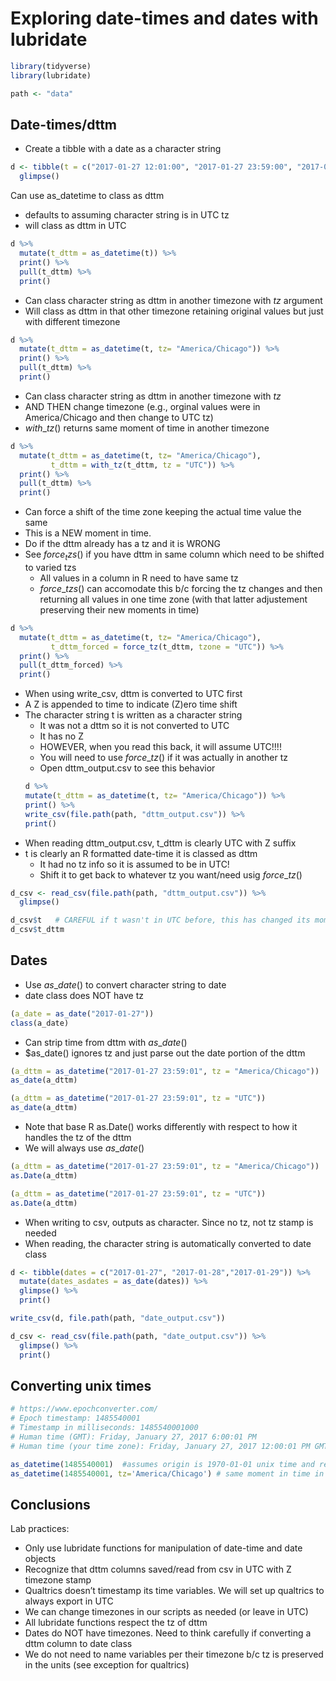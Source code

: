 # Exploring date-times and dates with lubridate


```r
library(tidyverse)
library(lubridate)
```



```r
path <- "data" 
```

## Date-times/dttm
* Create a tibble with a date as a character string
```r
d <- tibble(t = c("2017-01-27 12:01:00", "2017-01-27 23:59:00", "2017-01-27 00:01:00")) %>% 
  glimpse()
```

Can use as_datetime to class as dttm

* defaults to assuming character string is in UTC tz
* will class as dttm in UTC
```r
d %>% 
  mutate(t_dttm = as_datetime(t)) %>% 
  print() %>% 
  pull(t_dttm) %>% 
  print()  
```

* Can class character string as dttm in another timezone with $tz$ argument
* Will class as dttm in that other timezone retaining original values but just with different timezone
```r
d %>% 
  mutate(t_dttm = as_datetime(t, tz= "America/Chicago")) %>% 
  print() %>% 
  pull(t_dttm) %>% 
  print()  
```

* Can class character string as dttm in another timezone with $tz$
* AND THEN change timezone (e.g., orginal values were in America/Chicago and then change to UTC tz)
* $with\_tz()$ returns same moment of time in another timezone
```r
d %>% 
  mutate(t_dttm = as_datetime(t, tz= "America/Chicago"),
         t_dttm = with_tz(t_dttm, tz = "UTC")) %>% 
  print() %>% 
  pull(t_dttm) %>% 
  print()  
```

* Can force a shift of the time zone keeping the actual time value the same
* This is a NEW moment in time.  
* Do if the dttm already has a tz and it is WRONG
* See $force_tzs()$ if you have dttm in same column which need to be shifted to varied tzs
  * All values in a column in R need to have same tz
  * $force\_tzs()$ can accomodate this b/c forcing the tz changes and then returning all values in one time zone (with that latter adjustement preserving their new moments in time)


```r
d %>% 
  mutate(t_dttm = as_datetime(t, tz= "America/Chicago"),
         t_dttm_forced = force_tz(t_dttm, tzone = "UTC")) %>% 
  print() %>% 
  pull(t_dttm_forced) %>% 
  print()  
```

* When using write_csv, dttm is converted to UTC first
* A Z is appended to time to indicate (Z)ero time shift
* The character string t is written as a character string
  * It was not a dttm so it is not converted to UTC
  * It has no Z
  * HOWEVER, when you read this back, it will assume UTC!!!!
  * You will need to use $force\_tz()$ if it was actually in another tz
  * Open dttm_output.csv to see this behavior
```r
d %>% 
  mutate(t_dttm = as_datetime(t, tz= "America/Chicago")) %>% 
  print() %>% 
  write_csv(file.path(path, "dttm_output.csv")) %>% 
  print()
```

* When reading dttm_output.csv, t_dttm is clearly UTC with Z suffix
* t is clearly an R formatted date-time it is classed as dttm
  * It had no tz info so it is assumed to be in UTC!
  * Shift it to get back to whatever tz you want/need usig $force\_tz()$

```r
d_csv <- read_csv(file.path(path, "dttm_output.csv")) %>% 
  glimpse()

d_csv$t   # CAREFUL if t wasn't in UTC before, this has changed its moment in time when setting to UTC.
d_csv$t_dttm
```


## Dates

* Use $as\_date()$ to convert character string to date
* date class does NOT have tz
```r
(a_date = as_date("2017-01-27"))
class(a_date)
```

* Can strip time from dttm with $as\_date()$
* $as_date() ignores tz and just parse out the date portion of the dttm

```r
(a_dttm = as_datetime("2017-01-27 23:59:01", tz = "America/Chicago"))
as_date(a_dttm)

(a_dttm = as_datetime("2017-01-27 23:59:01", tz = "UTC"))
as_date(a_dttm)
```


* Note that base R as.Date() works differently with respect to how it handles the tz of the dttm
* We will always use $as\_date()$
```r
(a_dttm = as_datetime("2017-01-27 23:59:01", tz = "America/Chicago"))
as.Date(a_dttm)

(a_dttm = as_datetime("2017-01-27 23:59:01", tz = "UTC"))
as.Date(a_dttm)
```

* When writing to csv, outputs as character.  Since no tz, not tz stamp is needed
* When reading, the character string is automatically converted to date class
```r
d <- tibble(dates = c("2017-01-27", "2017-01-28","2017-01-29")) %>% 
  mutate(dates_asdates = as_date(dates)) %>% 
  glimpse() %>% 
  print()

write_csv(d, file.path(path, "date_output.csv"))

d_csv <- read_csv(file.path(path, "date_output.csv")) %>% 
  glimpse() %>% 
  print()
```


## Converting unix times
```r

# https://www.epochconverter.com/
# Epoch timestamp: 1485540001
# Timestamp in milliseconds: 1485540001000
# Human time (GMT): Friday, January 27, 2017 6:00:01 PM
# Human time (your time zone): Friday, January 27, 2017 12:00:01 PM GMT-06:00

as_datetime(1485540001)  #assumes origin is 1970-01-01 unix time and returns UTC timezone
as_datetime(1485540001, tz='America/Chicago') # same moment in time in different time zone
```


## Conclusions

Lab practices:

* Only use lubridate functions for manipulation of date-time and date objects
* Recognize that dttm columns saved/read from csv in UTC with Z timezone stamp
* Qualtrics doesn't timestamp its time variables.  We will set up qualtrics to always export in UTC
* We can change timezones in our scripts as needed (or leave in UTC)
* All lubridate functions respect the tz of dttm
* Dates do NOT have timezones.  Need to think carefully if converting a dttm column to date class
* We do not need to name variables per their timezone b/c tz is preserved in the units (see exception for qualtrics)
